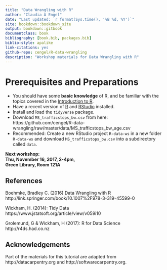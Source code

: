 ```yaml
--- 
title: "Data Wrangling with R"
author: "Claudia A Engel"
date: "Last updated: `r format(Sys.time(), '%B %d, %Y')`"
site: bookdown::bookdown_site
output: bookdown::gitbook
documentclass: book
bibliography: [book.bib, packages.bib]
biblio-style: apalike
link-citations: yes
github-repo: cengel/R-data-wrangling
description: "Workshop materials for Data Wrangling with R"
---
```



# Prerequisites and Preparations {-}

- You should have some **basic knowledge** of R, and be familiar with the topics covered in the [Introduction to R](https://cengel.github.io/R-intro/).
- Have a recent version of [R](https://cran.r-project.org/) and [RStudio](https://www.rstudio.com/) installed. 
- Install and load the `tidyverse` package.
- Download `MS_trafficstops_bw.csv` from here: https://github.com/cengel/R-data-wrangling/raw/master/data/MS_trafficstops_bw_age.csv
- Recommended: Create a new RStudio project `R-data-ws` in a new folder `R-data-ws` and download `MS_trafficstops_bw.csv` into a subdirectory called `data`.

__Next workshop:   
Thu, November 16, 2017, 2-4pm,  
Green Library, Room 121A__


## References {-}
Boehmke, Bradley C. (2016) Data Wrangling with R
http://link.springer.com/book/10.1007%2F978-3-319-45599-0

Wickham, H. (2014): Tidy Data https://www.jstatsoft.org/article/view/v059i10

Grolemund, G & Wickham, H (2017): R for Data Science http://r4ds.had.co.nz

## Acknowledgements {-}
Part of the materials for this tutorial are adapted from http://datacarpentry.org and http://softwarecarpentry.org.

